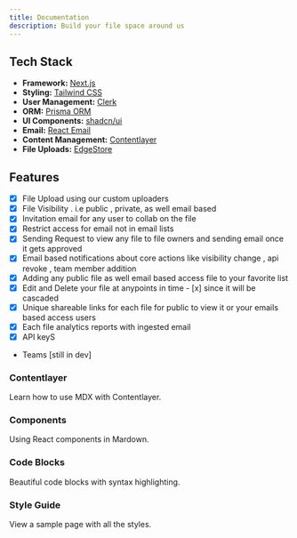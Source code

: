 ```yaml
---
title: Documentation
description: Build your file space around us
---
```




## Tech Stack

- **Framework:** [Next.js](https://nextjs.org)
- **Styling:** [Tailwind CSS](https://tailwindcss.com)
- **User Management:** [Clerk](https://clerk.com)
- **ORM:** [Prisma ORM](https://prisma.io)
- **UI Components:** [shadcn/ui](https://ui.shadcn.com)
- **Email:** [React Email](https://react.email)
- **Content Management:** [Contentlayer](https://www.contentlayer.dev)
- **File Uploads:** [EdgeStore](https://uploadthing.com)

## Features

- [x] File Upload using our custom uploaders
- [x] File Visibility . i.e public , private, as well email based 
- [x] Invitation email for any user to collab on the file 
- [x] Restrict access for email not in email lists
- [x] Sending Request to view any file to file owners and sending email  once it gets approved 
- [x] Email based notifications about core actions like visibility change , api revoke , team member addition 
- [x] Adding any public file as well email based access file to your favorite list 
- [x] Edit and Delete your file at anypoints in time - [x] since it will be cascaded 
- [x] Unique shareable links for each file for public to view it or your emails based access users 
- [x] Each file analytics reports with ingested email
- [x] API keyS
- Teams [still in dev]  

<div className="grid gap-4 lg:grid-cols-2 mt-6">

<Card href="/docs/documentation">

### Contentlayer

Learn how to use MDX with Contentlayer.

</Card>

<Card href="/docs/documentation/components">

### Components

Using React components in Mardown.

</Card>

<Card href="/docs/documentation/components">

### Code Blocks

Beautiful code blocks with syntax highlighting.

</Card>

<Card href="/docs/documentation/components">

### Style Guide

View a sample page with all the styles.

</Card>

</div>


